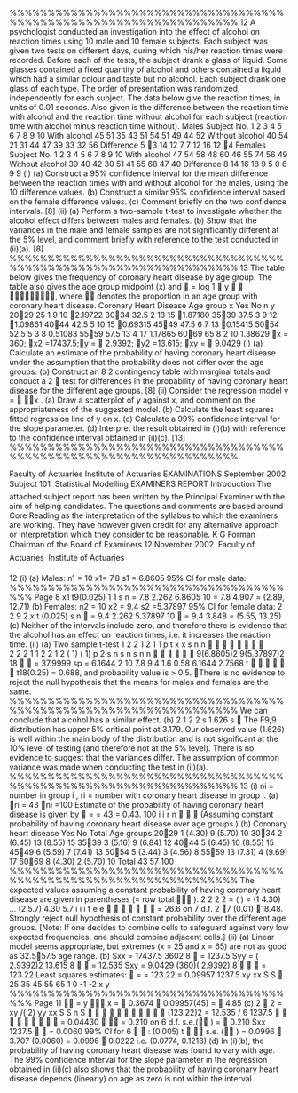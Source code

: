 
%%%%%%%%%%%%%%%%%%%%%%%%%%%%%%%%%%%%%%%%%%%%%%%%%%%%%%%%%%%%%%%%%%
12 A psychologist conducted an investigation into the effect of alcohol on reaction times
using 10 male and 10 female subjects. Each subject was given two tests on different
days, during which his/her reaction times were recorded.
Before each of the tests, the subject drank a glass of liquid. Some glasses contained a
fixed quantity of alcohol and others contained a liquid which had a similar colour and
taste but no alcohol. Each subject drank one glass of each type. The order of
presentation was randomized, independently for each subject.
The data below give the reaction times, in units of 0.01 seconds. Also given is the
difference between the reaction time with alcohol and the reaction time without
alcohol for each subject (reaction time with alcohol minus reaction time without).
Males
Subject No. 1 2 3 4 5 6 7 8 9 10
With alcohol 45 51 35 43 51 54 51 49 44 52
Without alcohol 40 54 21 31 44 47 39 33 32 56
Difference 5 3 14 12 7 7 12 16 12 4
Females
Subject No. 1 2 3 4 5 6 7 8 9 10
With alcohol 47 54 58 48 60 46 55 74 56 49
Without alcohol 39 40 42 30 51 41 55 68 47 40
Difference 8 14 16 18 9 5 0 6 9 9
(i) (a) Construct a 95% confidence interval for the mean difference between
the reaction times with and without alcohol for the males, using the 10
difference values.
(b) Construct a similar 95% confidence interval based on the female
difference values.
(c) Comment briefly on the two confidence intervals. [8]
(ii) (a) Perform a two-sample t-test to investigate whether the alcohol effect
differs between males and females.
(b) Show that the variances in the male and female samples are not
significantly different at the 5% level, and comment briefly with
reference to the test conducted in (ii)(a). [8]
%%%%%%%%%%%%%%%%%%%%%%%%%%%%%%%%%%%%%%%%%%%%%%%%%%%%%%%%%%%%%%%%%%
13 The table below gives the frequency of coronary heart disease by age group. The
table also gives the age group midpoint (x) and

= log 1 
y
  
     
, where  denotes the
proportion in an age group with coronary heart disease.
Coronary Heart
Disease
Age group x Yes No n y
2029 25 1 9 10 2.19722
3034 32.5 2 13 15 1.87180
3539 37.5 3 9 12 1.09861
4044 42.5 5 10 15 0.69315
4549 47.5 6 7 13 0.15415
5054 52.5 5 3 8 0.51083
5559 57.5 13 4 17 1.17865
6069 65 8 2 10 1.38629
x = 360; x2 =17437.5;y =  2.9392; y2 =13.615; xy =  9.0429
(i) (a) Calculate an estimate of the probability of having coronary heart
disease under the assumption that the probability does not differ over
the age groups.
(b) Construct an 8 	 2 contingency table with marginal totals and conduct
a 2
 test for differences in the probability of having coronary heart
disease for the different age groups. [8]
(ii) Consider the regression model y =  x .
(a) Draw a scatterplot of y against x, and comment on the appropriateness
of the suggested model.
(b) Calculate the least squares fitted regression line of y on x.
(c) Calculate a 99% confidence interval for the slope parameter.
(d) Interpret the result obtained in (i)(b) with reference to the confidence
interval obtained in (ii)(c). [13]
%%%%%%%%%%%%%%%%%%%%%%%%%%%%%%%%%%%%%%%%%%%%%%%%%%%%%%%%%%%%%%%%%%


Faculty of Actuaries Institute of Actuaries
EXAMINATIONS
September 2002
Subject 101  Statistical Modelling
EXAMINERS REPORT
Introduction
The attached subject report has been written by the Principal Examiner with the aim of
helping candidates.  The questions and comments are based around Core Reading as the
interpretation of the syllabus to which the examiners are working.  They have however
given credit for any alternative approach or interpretation which they consider to be
reasonable.
K G Forman
Chairman of the Board of Examiners
12 November 2002
 Faculty of Actuaries
 Institute of Actuaries

12 (i) (a) Males: n1 = 10 x1= 7.8 s1 = 6.8605
95% CI for male data:
%%%%%%%%%%%%%%%%%%%%%%%%%%%%%%%%%%%%%%%
Page 8
x1 
 t9(0.025) 1
1
s
n
= 7.8 
 2.262 6.8605
10
= 7.8 
 4.907
= (2.89, 12.71)
(b) Females: n2 = 10 x2 = 9.4 s2 =5.37897
95% CI for female data:
2
2 9
2
x t (0.025) s
n

= 9.4 2.262 5.37897
10
 = 9.4 
 3.848
= (5.55, 13.25)
(c) Neither of the intervals include zero, and therefore there is evidence
that the alcohol has an effect on reaction times, i.e. it increases the
reaction time.
(ii) (a) Two sample t-test
1 2
2
1 2
1 1
p
t x x
s
n n


 
  
 	
2 2
2 1 1 2 2
1 2
( 1) ( 1)
p 2
s n s n s
n n
  

 
9(6.8605)2 9(5.37897)2
18

 = 37.9999
sp = 6.1644
2
10
7.8 9.4 1.6 0.58
6.1644 2.7568
t  
   
t18(0.25) = 0.688, and probability value is > 0.5.
There is no evidence to reject the null hypothesis that the means for
males and females are the same.
%%%%%%%%%%%%%%%%%%%%%%%%%%%%%%%%%%%%%%%%%%%%%%%%%%%%%%%%%%%%%%%%%%
We can conclude that alcohol has a similar effect.
(b)
2
1
2
2
s 1.626
s

The F9,9 distribution has upper 5\% critical point at 3.179. Our
observed value (1.626) is well within the main body of the distribution
and is not significant at the 10\% level of testing (and therefore not at
the 5\% level). There is no evidence to suggest that the variances
differ. The assumption of common variance was made when
conducting the test in (ii)(a).
%%%%%%%%%%%%%%%%%%%%%%%%%%%%%%%%%%%%%%%%%%%%%%%%%%%%%%%%%%%%%%%%%%
13 (i) ni = number in group i , ri = number with coronary heart disease in group i.
(a) ri = 43 ni =100
Estimate of the probability of having coronary heart disease is given by
 = = 43 = 0.43.
100
i
i
r
n



(Assuming constant probability of having coronary heart disease over
age groups.)
(b)
Coronary heart
disease
Yes No Total
Age groups 2029 1
(4.30)
9
(5.70)
10
3034 2
(6.45)
13
(8.55)
15
3539 3
(5.16)
9
(6.84)
12
4044 5
(6.45)
10
(8.55)
15
4549 6
(5.59)
7
(7.41)
13
5054 5
(3.44)
3
(4.56)
8
5559 13
(7.31)
4
(9.69)
17
6069 8
(4.30)
2
(5.70)
10
Total 43 57 100
%%%%%%%%%%%%%%%%%%%%%%%%%%%%%%%%%%%%%%%%%%%%%%%%%%%%%%%%%%%%%%%%%%
The expected values assuming a constant probability of having coronary heart disease
are given in parentheses (= row total  ).
2 2 2
2 = ( ) = (1 4.30) ... (2 5.7)
4.30 5.7
i i
i
f e
e
  
    = 26.6 on 7 d.f.
2
7 (0.01) 18.48.
Strongly reject null hypothesis of constant probability over the
different age groups. [Note: If one decides to combine cells to
safeguard against very low expected frequencies, one should combine
adjacent cells.]
(ii) (a)
Linear model seems appropriate, but extremes (x = 25 and x = 65) are
not as good as 32.557.5 age range.
(b) Sxx = 17437.5
3602
8  = 1237.5
Syy =
( 2.9392)2 13.615
8

 = 12.535
Sxy = 9.0429 (360)( 2.9392)
8

  = 123.22
Least squares estimates:
 = = 123.22 = 0.09957
1237.5
xy
xx
S
S 
25 35 45 55 65
1
0
-1
-2
x
y
%%%%%%%%%%%%%%%%%%%%%%%%%%%%%%%%%%%%%%%
Page 11
 = y  x =  0.3674  0.09957(45) =  4.85
(c)
2
 2 = xy /( 2)
yy
xx
S
S n
S
 
    
 
 
(123.22)2 = 12.535 / 6
1237.5
 
    
 
= 0.04430
  = 0.210 on 6 d.f.
s.e.(
) =
 0.210
Sxx 1237.5

 = 0.0060
99% CI for 6   : (0.005) t   s.e. (
)
= 0.0996  3.707 (0.0060)
= 0.0996  0.0222 i.e. (0.0774, 0.1218)
(d) In (i)(b), the probability of having coronary heart disease was found to vary with age. The 99\% confidence interval for the slope parameter in the regression obtained in (ii)(c) also shows that the probability of having coronary heart disease depends (linearly) on age as zero is not within the interval.
